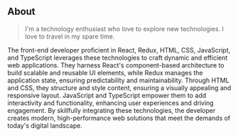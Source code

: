 ## About

> I'm a technology enthusiast who love to explore new technologies. I love to travel in my spare time.

The front-end developer proficient in React, Redux, HTML, CSS, JavaScript, and TypeScript leverages these technologies to craft dynamic and efficient web applications. They harness React's component-based architecture to build scalable and reusable UI elements, while Redux manages the application state, ensuring predictability and maintainability. Through HTML and CSS, they structure and style content, ensuring a visually appealing and responsive layout. JavaScript and TypeScript empower them to add interactivity and functionality, enhancing user experiences and driving engagement. By skillfully integrating these technologies, the developer creates modern, high-performance web solutions that meet the demands of today's digital landscape.